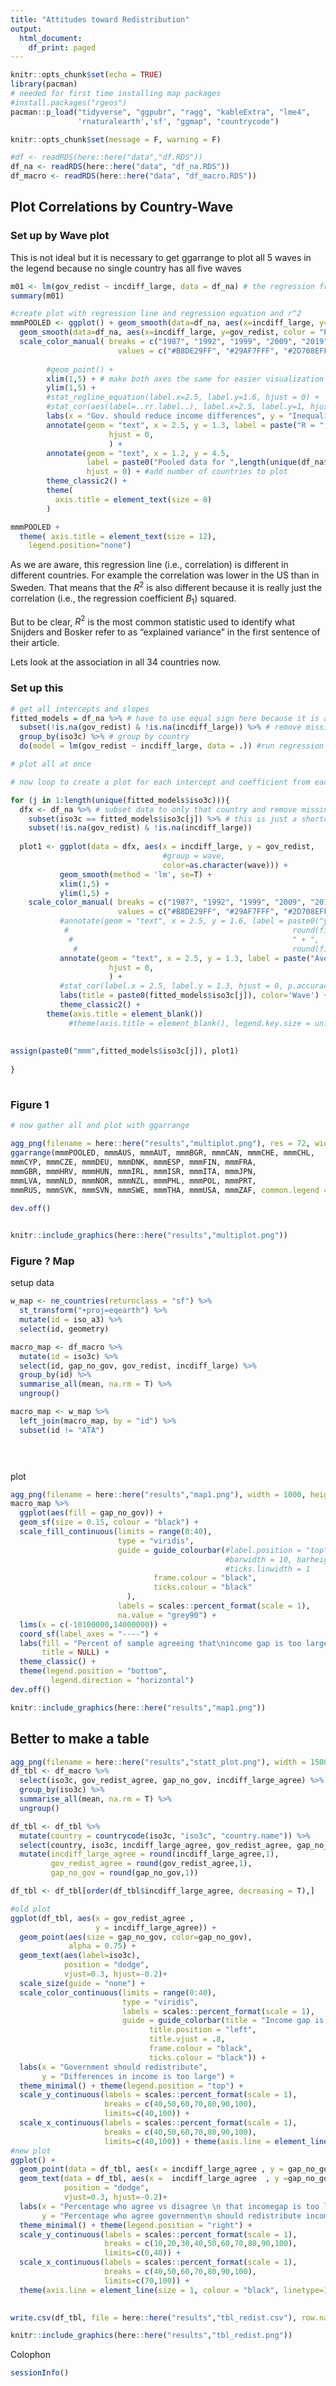 ```yaml
---
title: "Attitudes toward Redistribution"
output:
  html_document:
    df_print: paged
---
```




```r
knitr::opts_chunk$set(echo = TRUE)
library(pacman)
# needed for first time installing map packages
#install.packages("rgeos")
pacman::p_load("tidyverse", "ggpubr", "ragg", "kableExtra", "lme4",
               'rnaturalearth','sf', "ggmap", "countrycode")

knitr::opts_chunk$set(message = F, warning = F)
```


```r
#df <- readRDS(here::here("data","df.RDS"))
df_na <- readRDS(here::here("data", "df_na.RDS"))
df_macro <- readRDS(here::here("data", "df_macro.RDS"))
```

## Plot Correlations by Country-Wave

### Set up by Wave plot

This is not ideal but it is necessary to get ggarrange to plot all 5 waves in the legend because no single country has all five waves

```r
m01 <- lm(gov_redist ~ incdiff_large, data = df_na) # the regression from the equation above
summary(m01)
```


```r
#create plot with regression line and regression equation and r^2
mmmPOOLED <- ggplot() + geom_smooth(data=df_na, aes(x=incdiff_large, y=gov_redist, color = as.character(wave)), size=1, se=F, method="lm", linetype=0) +
  geom_smooth(data=df_na, aes(x=incdiff_large, y=gov_redist, color = "Pooled"),se=T, size=1, method="lm") +
  scale_color_manual( breaks = c("1987", "1992", "1999", "2009", "2019","Pooled"),
                        values = c("#B8DE29FF", "#29AF7FFF", "#2D708EFF", "#453781FF", "#440154FF","#c83349ff")) +
        
        #geom_point() +
        xlim(1,5) + # make both axes the same for easier visualization
        ylim(1,5) +
        #stat_regline_equation(label.x=2.5, label.y=1.6, hjust = 0) +
        #stat_cor(aes(label=..rr.label..), label.x=2.5, label.y=1, hjust = 0) +
        labs(x = "Gov. should reduce income differences", y = "Inequality btw. rich and poor is too large", color = "Wave") +
        annotate(geom = "text", x = 2.5, y = 1.3, label = paste("R = ", round(cor(df_na$gov_redist, df_na$incdiff_large, use = "pairwise.complete.obs"),2)),
                      hjust = 0,
                      ) +
        annotate(geom = "text", x = 1.2, y = 4.5, 
                 label = paste0("Pooled data for ",length(unique(df_na$iso3c[!is.na(df_na$incdiff_large)])),"\ncountries"),
                 hjust = 0) + #add number of countries to plot
        theme_classic2() +
        theme(
          axis.title = element_text(size = 8)
        ) 

mmmPOOLED +
  theme( axis.title = element_text(size = 12), 
    legend.position="none")


```

As we are aware, this regression line (i.e., correlation) is different in different countries. For example the correlation was lower in the US than in Sweden. That means that the $R^2$ is also different because it is really just the correlation (i.e., the regression coefficient $B_{1}$) squared.

But to be clear, $R^2$ is the most common statistic used to identify what Snijders and Bosker refer to as "explained variance" in the first sentence of their article.

Lets look at the association in all 34 countries now.

### Set up this

```r
# get all intercepts and slopes
fitted_models = df_na %>% # have to use equal sign here because it is a function
  subset(!is.na(gov_redist) & !is.na(incdiff_large)) %>% # remove missing cases
  group_by(iso3c) %>% # group by country
  do(model = lm(gov_redist ~ incdiff_large, data = .)) #run regression for each country

# plot all at once

# now loop to create a plot for each intercept and coefficient from each country's regression

for (j in 1:length(unique(fitted_models$iso3c))){
  dfx <- df_na %>% # subset data to only that country and remove missing
    subset(iso3c == fitted_models$iso3c[j]) %>% # this is just a shortcut to cycle through each country that has relevant variables
    subset(!is.na(gov_redist) & !is.na(incdiff_large))
  
  plot1 <- ggplot(data = dfx, aes(x = incdiff_large, y = gov_redist, 
                                  #group = wave, 
                                  color=as.character(wave))) +
           geom_smooth(method = 'lm', se=T) +
           xlim(1,5) +
           ylim(1,5) +
    scale_color_manual( breaks = c("1987", "1992", "1999", "2009", "2019"),
                        values = c("#B8DE29FF", "#29AF7FFF", "#2D708EFF", "#453781FF", "#440154FF")) +
           #annotate(geom = "text", x = 2.5, y = 1.6, label = paste0("y = ",
            #                                                  round(fitted_models$model[[j]]$coefficients[1],1),
             #                                                 " + ",
              #                                                round(fitted_models$model[[j]]$coefficients[2],2),"x"), hjust = 0,) +
           annotate(geom = "text", x = 2.5, y = 1.3, label = paste("Average\nR^2 = ", round(cor(dfx$gov_redist, dfx$incdiff_large)^2,2)),
                      hjust = 0,
                      ) +
           #stat_cor(label.x = 2.5, label.y = 1.3, hjust = 0, p.accuracy = 0.001) +
           labs(title = paste0(fitted_models$iso3c[j]), color='Wave') +
           theme_classic2() +
        theme(axis.title = element_blank())
             #theme(axis.title = element_blank(), legend.key.size = unit(2, 'mm'), legend.direction = "horizontal",legend.position="top", legend.justification="right", legend.margin=margin(0,0,0,0))
    
 
assign(paste0("mmm",fitted_models$iso3c[j]), plot1)
  
}
         

```

### Figure 1

```r
# now gather all and plot with ggarrange

agg_png(filename = here::here("results","multiplot.png"), res = 72, width = 1200, height = 1200)
ggarrange(mmmPOOLED, mmmAUS, mmmAUT, mmmBGR, mmmCAN, mmmCHE, mmmCHL, 
mmmCYP, mmmCZE, mmmDEU, mmmDNK, mmmESP, mmmFIN, mmmFRA, 
mmmGBR, mmmHRV, mmmHUN, mmmIRL, mmmISR, mmmITA, mmmJPN, 
mmmLVA, mmmNLD, mmmNOR, mmmNZL, mmmPHL, mmmPOL, mmmPRT, 
mmmRUS, mmmSVK, mmmSVN, mmmSWE, mmmTHA, mmmUSA, mmmZAF, common.legend = TRUE) 
  
dev.off()


knitr::include_graphics(here::here("results","multiplot.png"))
```

### Figure ? Map

setup data

```r
w_map <- ne_countries(returnclass = "sf") %>%
  st_transform("+proj=eqearth") %>%
  mutate(id = iso_a3) %>%
  select(id, geometry)

macro_map <- df_macro %>%
  mutate(id = iso3c) %>%
  select(id, gap_no_gov, gov_redist, incdiff_large) %>%
  group_by(id) %>%
  summarise_all(mean, na.rm = T) %>%
  ungroup()

macro_map <- w_map %>%
  left_join(macro_map, by = "id") %>%
  subset(id != "ATA")


  
```

plot

```r
agg_png(filename = here::here("results","map1.png"), width = 1000, height = 800, res = 144)
macro_map %>%
  ggplot(aes(fill = gap_no_gov)) +
  geom_sf(size = 0.15, colour = "black") +
  scale_fill_continuous(limits = range(0:40),
                        type = "viridis",
                        guide = guide_colourbar(#label.position = "top",
                                                #barwidth = 10, barheight = .5,
                                                #ticks.linwidth = 1
                                frame.colour = "black", 
                                ticks.colour = "black"
                          ),
                        labels = scales::percent_format(scale = 1),
                        na.value = "grey90") +
  lims(x = c(-10100000,14000000)) +
  coord_sf(label_axes = "----") +
  labs(fill = "Percent of sample agreeing that\nincome gap is too large but\ndisagreeing that government is\nresponsible to reduce it",
       title = NULL) +
  theme_classic() +
  theme(legend.position = "bottom",
         legend.direction = "horizontal")
dev.off()

knitr::include_graphics(here::here("results","map1.png"))
```
## Better to make a table

```r
agg_png(filename = here::here("results","statt_plot.png"), width = 1500, height = 1200, res = 144)
df_tbl <- df_macro %>%
  select(iso3c, gov_redist_agree, gap_no_gov, incdiff_large_agree) %>%
  group_by(iso3c) %>%
  summarise_all(mean, na.rm = T) %>%
  ungroup()

df_tbl <- df_tbl %>%
  mutate(country = countrycode(iso3c, "iso3c", "country.name")) %>%
  select(country, iso3c, incdiff_large_agree, gov_redist_agree, gap_no_gov) %>%
  mutate(incdiff_large_agree = round(incdiff_large_agree,1),
         gov_redist_agree = round(gov_redist_agree,1),
         gap_no_gov = round(gap_no_gov,1))

df_tbl <- df_tbl[order(df_tbl$incdiff_large_agree, decreasing = T),]

#old plot
ggplot(df_tbl, aes(x = gov_redist_agree ,
                   y = incdiff_large_agree)) + 
  geom_point(aes(size = gap_no_gov, color=gap_no_gov),
             alpha = 0.75) + 
  geom_text(aes(label=iso3c), 
            position = "dodge",
            vjust=0.3, hjust=-0.2)+
  scale_size(guide = "none") +
  scale_color_continuous(limits = range(0:40),
                         type = "viridis",
                         labels = scales::percent_format(scale = 1),
                         guide = guide_colorbar(title = "Income gap is too large,\ngov't is not responsible",
                               title.position = "left",
                               title.vjust = .8, 
                               frame.colour = "black", 
                               ticks.colour = "black")) +
  labs(x = "Government should redistribute",
       y = "Differences in income is too large") +
  theme_minimal() + theme(legend.position = "top") +
  scale_y_continuous(labels = scales::percent_format(scale = 1), 
                     breaks = c(40,50,60,70,80,90,100),  
                     limits=c(40,100)) +
  scale_x_continuous(labels = scales::percent_format(scale = 1),
                     breaks = c(40,50,60,70,80,90,100), 
                     limits=c(40,100)) + theme(axis.line = element_line(size = 1, colour = "black", linetype=1))
#new plot
ggplot() + 
  geom_point(data = df_tbl, aes(x = incdiff_large_agree , y = gap_no_gov, color=iso3c),alpha = 0.75,size=4) + 
  geom_text(data = df_tbl, aes(x =  incdiff_large_agree  , y =gap_no_gov,label=iso3c), 
            position = "dodge",
            vjust=0.3, hjust=-0.2)+
  labs(x = "Percentage who agree vs disagree \n that incomegap is too large",
       y = "Percentage who agree government\n should redistribute income out \n of those who agree income gap is too large") +
  theme_minimal() + theme(legend.position = "right") +
  scale_y_continuous(labels = scales::percent_format(scale = 1), 
                     breaks = c(10,20,30,40,50,60,70,80,90,100), 
                     limits=c(0,40)) +
  scale_x_continuous(labels = scales::percent_format(scale = 1),
                     breaks = c(40,50,60,70,80,90,100),  
                     limits=c(70,100)) + 
  theme(axis.line = element_line(size = 1, colour = "black", linetype=1)) + scale_colour_viridis_d(guide="none") 
 

write.csv(df_tbl, file = here::here("results","tbl_redist.csv"), row.names = F)
```

```r
knitr::include_graphics(here::here("results","tbl_redist.png"))
```

Colophon

```r
sessionInfo()
```